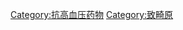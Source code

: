 {{catmore}}
{{Commonscat|Angiotensin II receptor antagonists}}

[[Category:抗高血压药物|Category:抗高血压药物]]
[[Category:致畸原|Category:致畸原]]